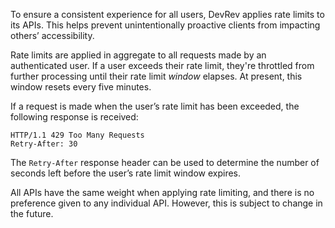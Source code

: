 To ensure a consistent experience for all users, DevRev applies rate limits to its APIs. This helps prevent unintentionally proactive clients from impacting others’ accessibility.

Rate limits are applied in aggregate to all requests made by an authenticated user. If a user exceeds their rate limit, they're throttled from further processing until their rate limit *window* elapses. At present, this window resets every five minutes. 

If a request is made when the user’s rate limit has been exceeded, the following response is received:

```
HTTP/1.1 429 Too Many Requests
Retry-After: 30
```

The `Retry-After` response header can be used to determine the number of seconds left before the user’s rate limit window expires.

<Callout intent="info">
All APIs have the same weight when applying rate limiting, and there is no preference given to any individual API. However, this is subject to change in the future.
</Callout>
